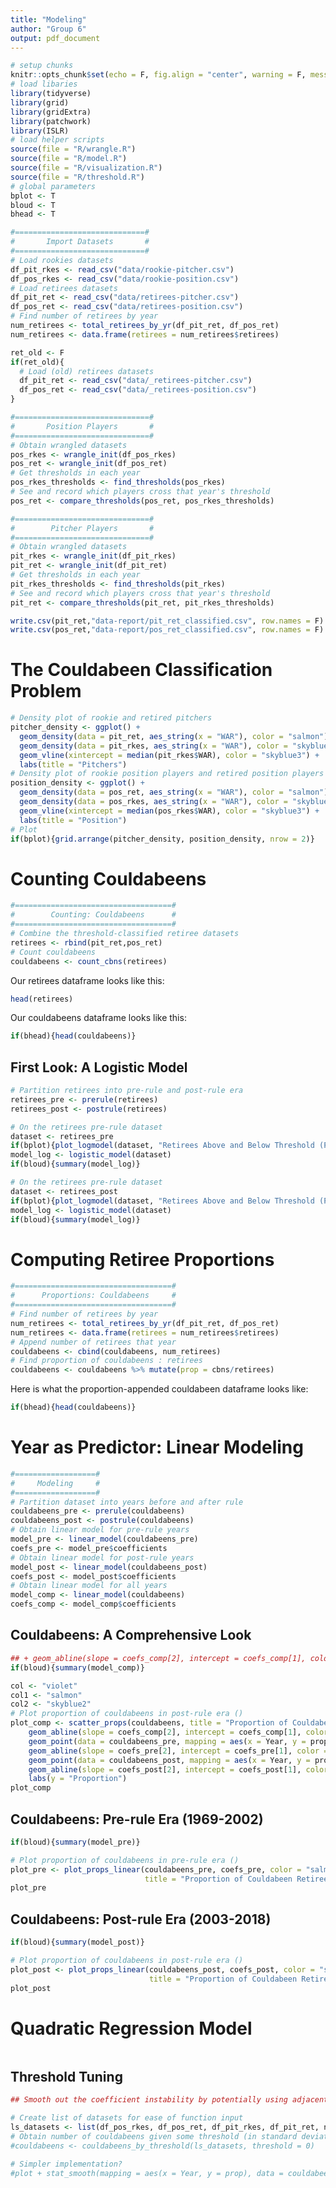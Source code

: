 ```yaml
---
title: "Modeling"
author: "Group 6"
output: pdf_document
---
```


```r
# setup chunks
knitr::opts_chunk$set(echo = F, fig.align = "center", warning = F, message = F, fig.height = 4)
# load libaries
library(tidyverse)
library(grid)
library(gridExtra)
library(patchwork)
library(ISLR)
# load helper scripts
source(file = "R/wrangle.R")
source(file = "R/model.R")
source(file = "R/visualization.R")
source(file = "R/threshold.R")
# global parameters
bplot <- T
bloud <- T
bhead <- T
```

```r
#=============================#
#       Import Datasets       #
#=============================#
# Load rookies datasets
df_pit_rkes <- read_csv("data/rookie-pitcher.csv")
df_pos_rkes <- read_csv("data/rookie-position.csv")
# Load retirees datasets
df_pit_ret <- read_csv("data/retirees-pitcher.csv")
df_pos_ret <- read_csv("data/retirees-position.csv")
# Find number of retirees by year
num_retirees <- total_retirees_by_yr(df_pit_ret, df_pos_ret)
num_retirees <- data.frame(retirees = num_retirees$retirees)
```

```r
ret_old <- F
if(ret_old){
  # Load (old) retirees datasets
  df_pit_ret <- read_csv("data/_retirees-pitcher.csv")
  df_pos_ret <- read_csv("data/_retirees-position.csv")
}
```

```r
#==============================#
#       Position Players       #
#==============================#
# Obtain wrangled datasets
pos_rkes <- wrangle_init(df_pos_rkes)
pos_ret <- wrangle_init(df_pos_ret)
# Get thresholds in each year
pos_rkes_thresholds <- find_thresholds(pos_rkes)
# See and record which players cross that year's threshold
pos_ret <- compare_thresholds(pos_ret, pos_rkes_thresholds)
```

```r
#==============================#
#        Pitcher Players       #
#==============================#
# Obtain wrangled datasets
pit_rkes <- wrangle_init(df_pit_rkes)
pit_ret <- wrangle_init(df_pit_ret)
# Get thresholds in each year
pit_rkes_thresholds <- find_thresholds(pit_rkes)
# See and record which players cross that year's threshold
pit_ret <- compare_thresholds(pit_ret, pit_rkes_thresholds)
```

```r
write.csv(pit_ret,"data-report/pit_ret_classified.csv", row.names = F)
write.csv(pos_ret,"data-report/pos_ret_classified.csv", row.names = F)
```


# The Couldabeen Classification Problem

```r
# Density plot of rookie and retired pitchers 
pitcher_density <- ggplot() +
  geom_density(data = pit_ret, aes_string(x = "WAR"), color = "salmon") +
  geom_density(data = pit_rkes, aes_string(x = "WAR"), color = "skyblue3") +
  geom_vline(xintercept = median(pit_rkes$WAR), color = "skyblue3") +
  labs(title = "Pitchers")
# Density plot of rookie position players and retired position players 
position_density <- ggplot() +
  geom_density(data = pos_ret, aes_string(x = "WAR"), color = "salmon") +
  geom_density(data = pos_rkes, aes_string(x = "WAR"), color = "skyblue3") +
  geom_vline(xintercept = median(pos_rkes$WAR), color = "skyblue3") +
  labs(title = "Position")
# Plot
if(bplot){grid.arrange(pitcher_density, position_density, nrow = 2)}
```

\newpage

# Counting Couldabeens

```r
#===================================#
#        Counting: Couldabeens      #
#===================================#
# Combine the threshold-classified retiree datasets
retirees <- rbind(pit_ret,pos_ret)
# Count couldabeens
couldabeens <- count_cbns(retirees)
```

Our retirees dataframe looks like this:

```r
head(retirees)
```

Our couldabeens dataframe looks like this:

```r
if(bhead){head(couldabeens)}
```

## First Look: A Logistic Model

```r
# Partition retirees into pre-rule and post-rule era
retirees_pre <- prerule(retirees)
retirees_post <- postrule(retirees)
```

```r
# On the retirees pre-rule dataset
dataset <- retirees_pre
if(bplot){plot_logmodel(dataset, "Retirees Above and Below Threshold (Pre-rule)")}
model_log <- logistic_model(dataset)
if(bloud){summary(model_log)}
```

\newpage

```r
# On the retirees pre-rule dataset
dataset <- retirees_post
if(bplot){plot_logmodel(dataset, "Retirees Above and Below Threshold (Post-rule)")}
model_log <- logistic_model(dataset)
if(bloud){summary(model_log)}
```

\newpage

# Computing Retiree Proportions

```r
#===================================#
#      Proportions: Couldabeens     #
#===================================#
# Find number of retirees by year
num_retirees <- total_retirees_by_yr(df_pit_ret, df_pos_ret)
num_retirees <- data.frame(retirees = num_retirees$retirees)
# Append number of retirees that year
couldabeens <- cbind(couldabeens, num_retirees)
# Find proportion of couldabeens : retirees
couldabeens <- couldabeens %>% mutate(prop = cbns/retirees)
```

Here is what the proportion-appended couldabeen dataframe looks like:

```r
if(bhead){head(couldabeens)}
```

\newpage

# Year as Predictor: Linear Modeling

```r
#==================#
#     Modeling     #
#==================#
# Partition dataset into years before and after rule
couldabeens_pre <- prerule(couldabeens)
couldabeens_post <- postrule(couldabeens)
# Obtain linear model for pre-rule years
model_pre <- linear_model(couldabeens_pre)
coefs_pre <- model_pre$coefficients
# Obtain linear model for post-rule years
model_post <- linear_model(couldabeens_post)
coefs_post <- model_post$coefficients
# Obtain linear model for all years
model_comp <- linear_model(couldabeens)
coefs_comp <- model_comp$coefficients
```

\newpage 

## Couldabeens: A Comprehensive Look

```r
## + geom_abline(slope = coefs_comp[2], intercept = coefs_comp[1], color = col) + 
if(bloud){summary(model_comp)}
```

```r
col <- "violet"
col1 <- "salmon"
col2 <- "skyblue2"
# Plot proportion of couldabeens in post-rule era ()
plot_comp <- scatter_props(couldabeens, title = "Proportion of Couldabeen Retirees") +
    geom_abline(slope = coefs_comp[2], intercept = coefs_comp[1], color = col) + 
    geom_point(data = couldabeens_pre, mapping = aes(x = Year, y = prop), color = col1) +
    geom_abline(slope = coefs_pre[2], intercept = coefs_pre[1], color = col1) +
    geom_point(data = couldabeens_post, mapping = aes(x = Year, y = prop),color = col2) +
    geom_abline(slope = coefs_post[2], intercept = coefs_post[1], color = col2) + 
    labs(y = "Proportion")
plot_comp
```


\newpage

## Couldabeens: Pre-rule Era (1969-2002)

```r
if(bloud){summary(model_pre)}
```

\bigskip
\bigskip

```r
# Plot proportion of couldabeens in pre-rule era ()
plot_pre <- plot_props_linear(couldabeens_pre, coefs_pre, color = "salmon", 
                              title = "Proportion of Couldabeen Retirees (1969-2002)")
plot_pre
```

\newpage

## Couldabeens: Post-rule Era (2003-2018)

```r
if(bloud){summary(model_post)}
```

\bigskip
\bigskip

```r
# Plot proportion of couldabeens in post-rule era ()
plot_post <- plot_props_linear(couldabeens_post, coefs_post, color = "skyblue2", 
                               title = "Proportion of Couldabeen Retirees (2003-2018)")
plot_post
```

\newpage

# Quadratic Regression Model

```r

```

\newpage

## Threshold Tuning

```r

## Smooth out the coefficient instability by potentially using adjacent year median information to stabliize the threshold value. Potentially add a weight vector to stabilize accordingly. Try 1-2 adjcenent year information, considering edge cases on the boundary (5 forward on left edge and 5 behind on right edge)

# Create list of datasets for ease of function input
ls_datasets <- list(df_pos_rkes, df_pos_ret, df_pit_rkes, df_pit_ret, num_retirees)
# Obtain number of couldabeens given some threshold (in standard deviations)
#couldabeens <- couldabeens_by_threshold(ls_datasets, threshold = 0)
```

```r
# Simpler implementation?
#plot + stat_smooth(mapping = aes(x = Year, y = prop), data = couldabeens_post, method = "lm", formula = prop ~ Year, se = F)
```









